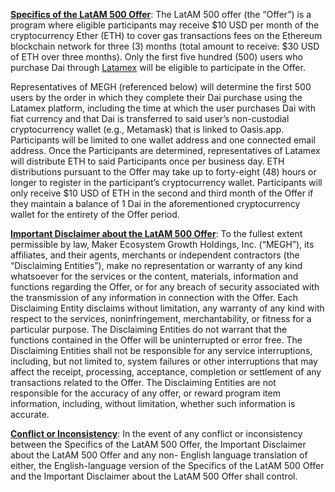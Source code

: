 **<u>Specifics of the LatAM 500 Offer</u>**: The LatAM 500 offer (the “Offer”) is a program where
eligible participants may receive $10 USD per month of the cryptocurrency Ether (ETH) to cover
gas transactions fees on the Ethereum blockchain network for three (3) months (total amount to
receive: $30 USD of ETH over three months). Only the first five hundred (500) users who
purchase Dai through [Latamex](https://latamex.com/ar/) will be eligible to participate in the Offer.

Representatives of MEGH (referenced below) will determine the first 500 users by the order in
which they complete their Dai purchase using the Latamex platform, including the time at which
the user purchases Dai with fiat currency and that Dai is transferred to said user’s non-custodial
cryptocurrency wallet (e.g., Metamask) that is linked to Oasis.app. Participants will be limited to
one wallet address and one connected email address. Once the Participants are determined,
representatives of Latamex will distribute ETH to said Participants once per business day. ETH
distributions pursuant to the Offer may take up to forty-eight (48) hours or longer to register in
the participant’s cryptocurrency wallet. Participants will only receive $10 USD of ETH in the
second and third month of the Offer if they maintain a balance of 1 Dai in the aforementioned
cryptocurrency wallet for the entirety of the Offer period.

**<u>Important Disclaimer about the LatAM 500 Offer</u>**: To the fullest extent permissible by law,
Maker Ecosystem Growth Holdings, Inc. (“MEGH”), its affiliates, and their agents, merchants or
independent contractors (the “Disclaiming Entities”), make no representation or warranty of any
kind whatsoever for the services or the content, materials, information and functions regarding
the Offer, or for any breach of security associated with the transmission of any information in
connection with the Offer. Each Disclaiming Entity disclaims without limitation, any warranty of
any kind with respect to the services, noninfringement, merchantability, or fitness for a particular
purpose. The Disclaiming Entities do not warrant that the functions contained in the Offer will be
uninterrupted or error free. The Disclaiming Entities shall not be responsible for any service
interruptions, including, but not limited to, system failures or other interruptions that may affect
the receipt, processing, acceptance, completion or settlement of any transactions related to the
Offer. The Disclaiming Entities are not responsible for the accuracy of any offer, or reward
program item information, including, without limitation, whether such information is accurate.

**<u>Conflict or Inconsistency</u>**: In the event of any conflict or inconsistency between the Specifics
of the LatAM 500 Offer, the Important Disclaimer about the LatAM 500 Offer and any non-
English language translation of either, the English-language version of the Specifics of the
LatAM 500 Offer and the Important Disclaimer about the LatAM 500 Offer shall control.
